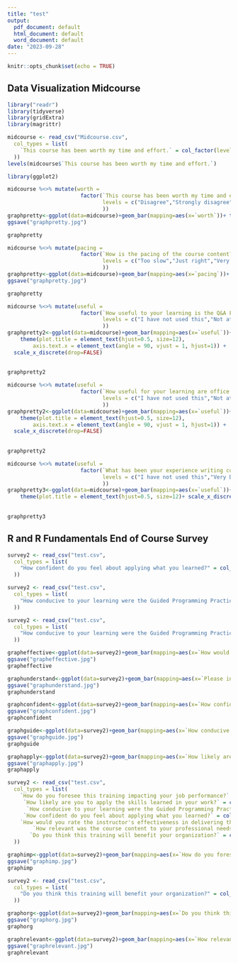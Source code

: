 ```yaml
---
title: "test"
output:
  pdf_document: default
  html_document: default
  word_document: default
date: "2023-09-28"
---
```


```r
knitr::opts_chunk$set(echo = TRUE)
```

## Data Visualization Midcourse 

```r
library("readr")
library(tidyverse)
library(gridExtra)
library(magrittr)
```
```r
midcourse <- read_csv("Midcourse.csv",
  col_types = list(
    `This course has been worth my time and effort.` = col_factor(levels = c("Disagree","Strongly disagree","Neither agree or disagree","Agree","Strongly agree"),ordered=TRUE)
  ))
levels(midcourse$`This course has been worth my time and effort.`)
```
```r
library(ggplot2)
```


```r

midcourse %<>% mutate(worth = 
                       factor(`This course has been worth my time and effort.`,
                              levels = c("Disagree","Strongly disagree","Neither agree or disagree","Agree","Strongly agree")
                              ))
graphpretty<-ggplot(data=midcourse)+geom_bar(mapping=aes(x=`worth`))+ theme_bw(base_size = 11.5)+ labs(x="This course has been worth my time and effort", y="Number of participants")+ (scale_x_discrete(drop=FALSE))
ggsave("graphpretty.jpg")

graphpretty
```

```r

midcourse %<>% mutate(pacing = 
                       factor(`How is the pacing of the course content?`,
                              levels = c("Too slow","Just right","Very fast")
                              ))
graphpretty<-ggplot(data=midcourse)+geom_bar(mapping=aes(x=`pacing`))+ theme_bw(base_size = 16)+ labs(x="How is the pacing of the course content?", y="Number of participants")+ (scale_x_discrete(drop=FALSE))
ggsave("graphpretty.jpg")

graphpretty
```

```r
midcourse %<>% mutate(useful = 
                       factor(`How useful to your learning is the Q&A Forum?`,
                              levels = c("I have not used this","Not at all useful","Slightly useful","Moderately useful","Very useful","Extremely useful")
                              ))
graphpretty2<-ggplot(data=midcourse)+geom_bar(mapping=aes(x=`useful`))+ theme_bw(base_size = 16)+ labs(x="How useful to your learning is the Q&A Forum?", y="Number of participants")+ 
    theme(plot.title = element_text(hjust=0.5, size=12), 
        axis.text.x = element_text(angle = 90, vjust = 1, hjust=1)) + 
  scale_x_discrete(drop=FALSE)
  
  
graphpretty2
```
```r
midcourse %<>% mutate(useful = 
                       factor(`How useful for your learning are office hours?`,
                              levels = c("I have not used this","Not at all useful","Slightly useful","Moderately useful","Very useful","Extremely useful")
                              ))
graphpretty2<-ggplot(data=midcourse)+geom_bar(mapping=aes(x=`useful`))+ theme_bw(base_size = 16)+ labs(x="How useful for your learning are office hours?", y="Number of participants")+ 
    theme(plot.title = element_text(hjust=0.5, size=12), 
        axis.text.x = element_text(angle = 90, vjust = 1, hjust=1)) + 
  scale_x_discrete(drop=FALSE)
  
  
graphpretty2
```

```r
midcourse %<>% mutate(useful = 
                       factor(`What has been your experience writing code in this course?`,
                              levels = c("I have not used this","Very Difficult","Difficult","Neutral","Easy","Very easy")
                              ))
graphpretty3<-ggplot(data=midcourse)+geom_bar(mapping=aes(x=`useful`))+ theme_bw(base_size = 16)+ labs(x="What has been your experience writing code in this course?", y="Number of participants")+ 
    theme(plot.title = element_text(hjust=0.5, size=12)+ scale_x_discrete(drop=FALSE))
  
  
graphpretty3
```


## R and R Fundamentals End of Course Survey


```r
survey2 <- read_csv("test.csv",
  col_types = list(
    "How confident do you feel about applying what you learned?" = col_factor(levels = c("Very Confident", "Confident","Somewhat Confident","Not Confident"),ordered=TRUE)
  ))
```

```r
survey2 <- read_csv("test.csv",
  col_types = list(
    "How conducive to your learning were the Guided Programming Practices?" = col_factor(levels = c("Very conducive", "Somewhat conducive","Not conducive"),ordered=TRUE)
  ))
```

```r
survey2 <- read_csv("test.csv",
  col_types = list(
    "How conducive to your learning were the Guided Programming Practices?" = col_factor(levels = c("Very conducive", "Somewhat conducive","Not conducive"),ordered=TRUE)
  ))
```

```r
grapheffective<-ggplot(data=survey2)+geom_bar(mapping=aes(x=`How would you rate the instructor's effectiveness in delivering the content?`))+ theme_bw(base_size = 18)+ labs(y="Number of participants")
ggsave("grapheffective.jpg")
grapheffective
```

```r
graphunderstand<-ggplot(data=survey2)+geom_bar(mapping=aes(x=`Please indicate how much you agree with the following statement: I have a good understanding of the concepts presented in this course.`))+ theme_bw(base_size = 18)+ labs(y="Number of participants")
ggsave("graphunderstand.jpg")
graphunderstand
```

```r
graphconfident<-ggplot(data=survey2)+geom_bar(mapping=aes(x=`How confident do you feel about applying what you learned?`))+ theme_bw(base_size = 18)+ labs(y="Number of participants")
ggsave("graphconfident.jpg")
graphconfident
```

```r
graphguide<-ggplot(data=survey2)+geom_bar(mapping=aes(x=`How conducive to your learning were the Guided Programming Practices?`))+ theme_bw(base_size = 18)+ labs(y="Number of participants")
ggsave("graphguide.jpg")
graphguide
```

```r
graphapply<-ggplot(data=survey2)+geom_bar(mapping=aes(x=`How likely are you to apply the skills learned in your work?`))+theme_bw(base_size = 18)+ labs(y="Number of participants")
ggsave("graphapply.jpg")
graphapply
```

```r
survey2 <- read_csv("test.csv",
  col_types = list(
    `How do you foresee this training impacting your job performance?` = col_factor(levels = c("No Impact","Minor Improvement","Moderate Improvement","Significant Improvement"),ordered=TRUE),
     `How likely are you to apply the skills learned in your work?` = col_factor(levels = c("Somewhat Likely","Likely","Very Likely"),ordered=TRUE),
      `How conducive to your learning were the Guided Programming Practices?` = col_factor(levels = c("Not conducive","Somewhat conducive","Very conducive"),ordered=TRUE),
     `How confident do you feel about applying what you learned?` = col_factor(levels = c("Not Confident","Somewhat Confident","Confident","Very Confident"),ordered=TRUE),
    `How would you rate the instructor's effectiveness in delivering the content?` = col_factor(levels = c("Poor","Average","Good","Excellent"),ordered=TRUE),
        `How relevant was the course content to your professional needs?` = col_factor(levels = c("Not Relevant","Somewhat Relevant","Relevant","Highly Relevant"),ordered=TRUE),
       `Do you think this training will benefit your organization?` = col_factor(levels = c("Strongly Disagree","Neutral","Agree","Strongly Agree"),ordered=TRUE)
  ))
```

```r
graphimp<-ggplot(data=survey2)+geom_bar(mapping=aes(x=`How do you foresee this training impacting your job performance?`))+ theme_bw(base_size = 12)+ labs(y="Number of participants")
ggsave("graphimp.jpg")
graphimp
```

```r
survey2 <- read_csv("test.csv",
  col_types = list(
    "Do you think this training will benefit your organization?" = col_factor(levels = c("Strongly Agree","Agree","Neutral","Strongly Disagree"),ordered=TRUE)
  ))
```

```r
graphorg<-ggplot(data=survey2)+geom_bar(mapping=aes(x=`Do you think this training will benefit your organization?`))+theme_bw(base_size = 18)+ labs(y="Number of participants")
ggsave("graphorg.jpg")
graphorg
```

```r
graphrelevant<-ggplot(data=survey2)+geom_bar(mapping=aes(x=`How relevant was the course content to your professional needs?`))+ theme_bw(base_size = 18)+ labs(y="Number of participants")
ggsave("graphrelevant.jpg")
graphrelevant
```


